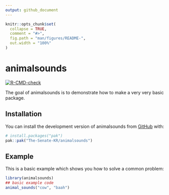 ```yaml
---
output: github_document
---
```


<!-- README.md is generated from README.Rmd. Please edit that file -->

```r
knitr::opts_chunk$set(
  collapse = TRUE,
  comment = "#>",
  fig.path = "man/figures/README-",
  out.width = "100%"
)
```

# animalsounds

<!-- badges: start -->
[![R-CMD-check](https://github.com/The-Senate-KR/animalsounds/actions/workflows/R-CMD-check.yaml/badge.svg)](https://github.com/The-Senate-KR/animalsounds/actions/workflows/R-CMD-check.yaml)
<!-- badges: end -->

The goal of animalsounds is to demonstrate how to make a very very basic package.

## Installation

You can install the development version of animalsounds from [GitHub](https://github.com/) with:

``` r
# install.packages("pak")
pak::pak("The-Senate-KR/animalsounds")
```

## Example

This is a basic example which shows you how to solve a common problem:

```r
library(animalsounds)
## basic example code
animal_sounds("cow", "baah")
```

